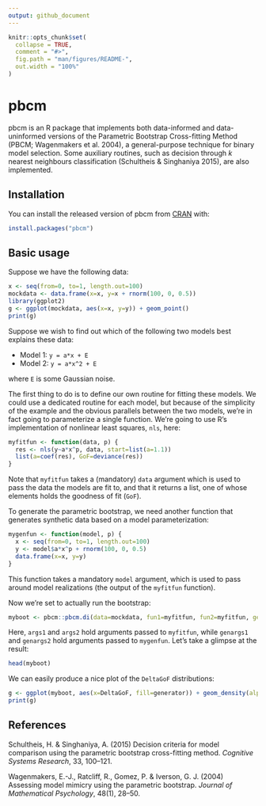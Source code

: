 ```yaml
---
output: github_document
---
```


<!-- README.md is generated from README.Rmd. Please edit that file -->

```r
knitr::opts_chunk$set(
  collapse = TRUE,
  comment = "#>",
  fig.path = "man/figures/README-",
  out.width = "100%"
)
```
# pbcm

pbcm is an R package that implements both data-informed and data-uninformed versions of the Parametric Bootstrap Cross-fitting Method (PBCM; Wagenmakers et al. 2004), a general-purpose technique for binary model selection. Some auxiliary routines, such as decision through *k* nearest neighbours classification (Schultheis & Singhaniya 2015), are also implemented.

## Installation

You can install the released version of pbcm from [CRAN](https://CRAN.R-project.org) with:

``` r
install.packages("pbcm")
```

## Basic usage

Suppose we have the following data:

```r
x <- seq(from=0, to=1, length.out=100)
mockdata <- data.frame(x=x, y=x + rnorm(100, 0, 0.5))
library(ggplot2)
g <- ggplot(mockdata, aes(x=x, y=y)) + geom_point()
print(g)
```

Suppose we wish to find out which of the following two models best explains these data:

* Model 1: `y = a*x + E`
* Model 2: `y = a*x^2 + E`

where `E` is some Gaussian noise.

The first thing to do is to define our own routine for fitting these models. We could use a dedicated routine for each model, but because of the simplicity of the example and the obvious parallels between the two models, we're in fact going to parameterize a single function. We're going to use R's implementation of nonlinear least squares, `nls`, here:

```r
myfitfun <- function(data, p) {
  res <- nls(y~a*x^p, data, start=list(a=1.1))
  list(a=coef(res), GoF=deviance(res))
}
```

Note that `myfitfun` takes a (mandatory) `data` argument which is used to pass the data the models are fit to, and that it returns a list, one of whose elements holds the goodness of fit (`GoF`).

To generate the parametric bootstrap, we need another function that generates synthetic data based on a model parameterization:

```r
mygenfun <- function(model, p) {
  x <- seq(from=0, to=1, length.out=100)
  y <- model$a*x^p + rnorm(100, 0, 0.5)
  data.frame(x=x, y=y)
}
```

This function takes a mandatory `model` argument, which is used to pass around model realizations (the output of the `myfitfun` function).

Now we're set to actually run the bootstrap:

```r
myboot <- pbcm::pbcm.di(data=mockdata, fun1=myfitfun, fun2=myfitfun, genfun1=mygenfun, genfun2=mygenfun, reps=100, args1=list(p=1), args2=list(p=2), genargs1=list(p=1), genargs2=list(p=2))
```

Here, `args1` and `args2` hold arguments passed to `myfitfun`, while `genargs1` and `genargs2` hold arguments passed to `mygenfun`. Let's take a glimpse at the result:

```r
head(myboot)
```

We can easily produce a nice plot of the `DeltaGoF` distributions:

```r
g <- ggplot(myboot, aes(x=DeltaGoF, fill=generator)) + geom_density(alpha=0.5)
print(g)
```



## References

Schultheis, H. & Singhaniya, A. (2015) Decision criteria for model comparison using the parametric bootstrap cross-fitting method. *Cognitive Systems Research*, 33, 100–121.

Wagenmakers, E.-J., Ratcliff, R., Gomez, P. & Iverson, G. J. (2004) Assessing model mimicry using the parametric bootstrap. *Journal of Mathematical Psychology*, 48(1), 28–50.
